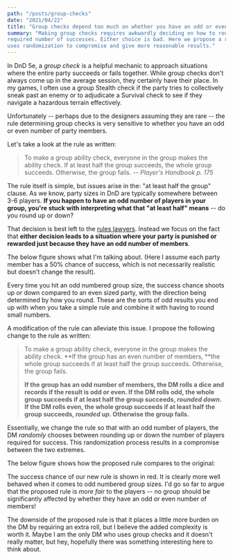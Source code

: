 ```yaml
---
path: "/posts/group-checks"
date: "2021/04/22"
title: "Group checks depend too much on whether you have an odd or even number of players - here's a proposed fix"
summary: "Making group checks requires awkwardly deciding on how to round the 
required number of successes. Either choice is bad. Here we propose a rule that
uses randomization to compromise and give more reasonable results."
---
```





In DnD 5e, a *group check* is a helpful mechanic to approach situations 
where the entire party succeeds or fails together. While group checks don't
always come up in the average session, they certainly have their place. In my
games, I often use a group Stealth check if the party tries to collectively
sneak past an enemy or to adjudicate a Survival check to see if they navigate
a hazardous terrain effectively.

Unfortunately -- perhaps due to the designers assuming they are rare
-- the rule determining group checks is very sensitive to whether you have 
an odd or even number of party members. 

Let's take a look at the rule as written:

> To make a group ability check, everyone in the group makes the ability check.
> If at least half the group succeeds, the whole group succeeds. Otherwise, the 
> group fails. -- *Player's Handbook p. 175*

The rule itself is simple, but issues arise in the: "at least half the
group" clause. As we know, party sizes in DnD are typically somewhere between
3-6 players. **If you happen to have an odd number of players in your group,
you're stuck with interpreting what that "at least half" means** -- do you
round up or down?

That decision is best left to
the [rules lawyers](https://rpg.stackexchange.com/questions/156264/how-many-people-need-to-succeed-in-a-group-check-with-three-people). 
Instead we focus on the fact that **either decision leads to a situation where 
your party is punished or rewarded just because they have an odd number of 
members**.

The below figure shows what I'm talking about. (Here I assume each party 
member has a 50% chance of success, which is not necessarily realistic but
doesn't change the result).

<VegaWrapper spec={group_check_vega}/>

Every time you hit an odd numbered group size, the success chance 
shoots up or down compared to an even sized party, with the direction 
being determined by how you round. These are the sorts of odd results you end
up with when you take a simple rule and combine it with having to round small
numbers.

A modification of the rule can alleviate this issue. I propose 
the following change to the rule as written:

> To make a group ability check, everyone in the group makes the ability check.
> **If the group has an even number of members, **the whole group succeeds if at
> least half the group succeeds. Otherwise, the group fails.
>
> **If the group has an odd number of members, 
> the DM rolls a dice and records if the result is odd or even. If the DM 
> rolls odd, the whole group succeeds if at least half the group 
> succeeds, _rounded down_.
> If the DM rolls even, the whole group succeeds if at least half the group 
> succeeds, _rounded up_. Otherwise the group fails.**

Essentially, we change the rule so that with an odd number of players, the DM 
_randomly_ chooses between rounding up or down the number of players required
for success. This randomization process results in a compromise between the two 
extremes.

The below figure shows how the proposed rule compares to the original:

<VegaWrapper spec={compromise_vega}/>

The success chance of our new rule is shown in red. It is clearly
more well behaved when it comes to odd numbered group sizes. I'd go so far to 
argue that the proposed rule is _more fair_ to the players -- no group should 
be significantly affected by whether they have an odd or even number of members!

The downside of the proposed rule is that it places a little more burden on
the DM by requiring an extra roll, but I believe the added complexity is worth
it. Maybe I am the only DM who uses group checks and it doesn't really
matter, but hey, hopefully there was something interesting here to think
about.